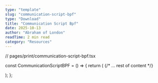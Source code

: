 ```yaml
---
type: "template"
slug: "communication-script-bpf"
type: "Download"
title: "Communication Script Bpf"
date: 2025-10-13
author: "Abraham of London"
readTime: 2 min read
category: "Resources"
---
```


// pages/print/communication-script-bpf.tsx

const CommunicationScriptBPF = () => {
  return (
    <BrandFrame title="Communication Script ÃƒÆ’Ã†â€™Ãƒâ€Ã¢â‚¬â„¢ÃƒÆ’Ã¢â‚¬ÂÃƒÂ¢Ã¢â€šÂ¬Ã¢â€žÂ¢ÃƒÆ’Ã†â€™ÃƒÂ¢Ã¢â€šÂ¬Ã…Â¡ÃƒÆ’Ã¢â‚¬Å¡Ãƒâ€šÃ‚Â¢ÃƒÆ’Ã†â€™Ãƒâ€Ã¢â‚¬â„¢ÃƒÆ’Ã¢â‚¬Å¡Ãƒâ€šÃ‚Â¢ÃƒÆ’Ã†â€™Ãƒâ€šÃ‚Â¢ÃƒÆ’Ã‚Â¢ÃƒÂ¢Ã¢â€šÂ¬Ã…Â¡Ãƒâ€šÃ‚Â¬ÃƒÆ’Ã¢â‚¬Â¦Ãƒâ€šÃ‚Â¡ÃƒÆ’Ã†â€™ÃƒÂ¢Ã¢â€šÂ¬Ã…Â¡ÃƒÆ’Ã¢â‚¬Å¡Ãƒâ€šÃ‚Â¬ÃƒÆ’Ã†â€™Ãƒâ€Ã¢â‚¬â„¢ÃƒÆ’Ã¢â‚¬Å¡Ãƒâ€šÃ‚Â¢ÃƒÆ’Ã†â€™Ãƒâ€šÃ‚Â¢ÃƒÆ’Ã‚Â¢ÃƒÂ¢Ã¢â‚¬Å¡Ã‚Â¬Ãƒâ€¦Ã‚Â¡ÃƒÆ’Ã¢â‚¬Å¡Ãƒâ€šÃ‚Â¬ÃƒÆ’Ã†â€™ÃƒÂ¢Ã¢â€šÂ¬Ã…Â¡ÃƒÆ’Ã¢â‚¬Å¡Ãƒâ€šÃ‚Â BPF" subtitle="The essential talking points for aligning a team on the plan, money, and targets for the next quarter." pageSize="A4" >
      {/* ... rest of content */}
      <div className="mt-12 text-center py-6 border-t border-b border-lightGrey/80">
        <EmbossedBrandMark src="/assets/images/abraham-logo.jpg" alt="Abraham of London Official Mark" width={100} height={100} effect="emboss" className="inline-block" />
      </div>
    </BrandFrame>
  );
};

